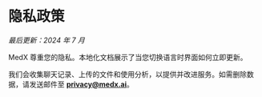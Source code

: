 # 隐私政策

_最后更新：2024 年 7 月_

MedX 尊重您的隐私。本地化文档展示了当您切换语言时界面如何立即更新。

我们会收集聊天记录、上传的文件和使用分析，以提供并改进服务。如需删除数据，请发送邮件至 **privacy@medx.ai**。
